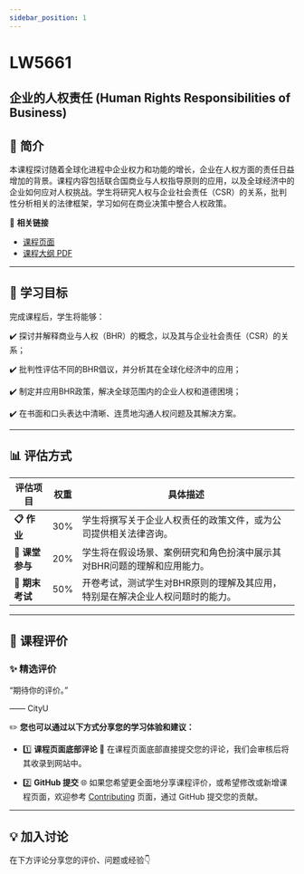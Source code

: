 ```yaml
---
sidebar_position: 1
---
```


# LW5661
## 企业的人权责任 (Human Rights Responsibilities of Business)

## **📘 简介**
本课程探讨随着全球化进程中企业权力和功能的增长，企业在人权方面的责任日益增加的背景。课程内容包括联合国商业与人权指导原则的应用，以及全球经济中的企业如何应对人权挑战。学生将研究人权与企业社会责任（CSR）的关系，批判性分析相关的法律框架，学习如何在商业决策中整合人权政策。

🔗 **相关链接**
- [课程页面](https://www.cityu.edu.hk/catalogue/pg/202526/course/LW5661.htm)
- [课程大纲 PDF](https://www.cityu.edu.hk/catalogue/pg/202526/course/LW5661.pdf)

---

## **🎯 学习目标**

完成课程后，学生将能够：

✔️ 探讨并解释商业与人权（BHR）的概念，以及其与企业社会责任（CSR）的关系；

✔️ 批判性评估不同的BHR倡议，并分析其在全球化经济中的应用；

✔️ 制定并应用BHR政策，解决全球范围内的企业人权和道德困境；

✔️ 在书面和口头表达中清晰、连贯地沟通人权问题及其解决方案。

---

## **📊 评估方式**

| **评估项目**         | **权重** | **具体描述**                                                                                       |
|---------------------|---------|---------------------------------------------------------------------------------------------------|
| **📋 作业**           | 30%     | 学生将撰写关于企业人权责任的政策文件，或为公司提供相关法律咨询。                                  |
| **💬 课堂参与**       | 20%     | 学生将在假设场景、案例研究和角色扮演中展示其对BHR问题的理解和应用能力。                          |
| **📂 期末考试**       | 50%     | 开卷考试，测试学生对BHR原则的理解及其应用，特别是在解决企业人权问题时的能力。                    |

---

## **💬 课程评价**

### ✨ **精选评价**
<div className={commentStyles.commentBox}>
    <p className={commentStyles.commentText}>
        “期待你的评价。”
    </p>
    <p className={commentStyles.commentAuthor}>—— CityU</p>
</div>

✏️ **您也可以通过以下方式分享您的学习体验和建议：**

- 1️⃣ **课程页面底部评论**
💬 在课程页面底部直接提交您的评论，我们会审核后将其收录到网站中。

- 2️⃣ **GitHub 提交**
🌐 如果您希望更全面地分享课程评价，或希望修改或新增课程页面，欢迎参考 [Contributing](/contributing) 页面，通过 GitHub 提交您的贡献。

---

## **💡 加入讨论**

在下方评论分享您的评价、问题或经验👇
<Utterances />
